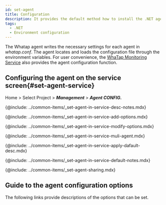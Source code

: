```yaml
---
id: set-agent
title: Configuration
description: It provides the default method how to install the .NET agent.
tags:
  - .NET
  - Environment configuration
---
```


The Whatap agent writes the necessary settings for each agent in _whatap.conf_. The agent locates and loads the configuration file through the environment variables. For user convenience, the [WhaTap Monitoring Service](https://service.whatap.io) also provides the agent configuration function.


<!--서비스 화면에서 에이전트 설정하기 start-->

## Configuring the agent on the service screen{#set-agent-service}

Home > Select Project > **_Management_** > **_Agent CONFIG._**


<Desc name='whatap.conf'/>

<!--Notes-->

{@include: ../common-items/_set-agent-in-service-desc-notes.mdx}

<!--옵션추가하기-->

{@include: ../common-items/_set-agent-in-service-add-options.mdx}

<!--옵션 수정 또는 삭제 -->

{@include: ../common-items/_set-agent-in-service-modify-options.mdx}

<!-- 여러에이전트 동시 적용 -->

{@include: ../common-items/_set-agent-in-service-muli-agent.mdx} 

<!-- 에이전트 기본값 적용 -->

{@include: ../common-items/_set-agent-in-service-apply-dafault-desc.mdx} 


<DefaultItems name='whatap.conf'/>

<!--Notes-->

{@include: ../common-items/_set-agent-in-service-default-notes.mdx}

<!--설정 공유하기-->

{@include: ../common-items/_set-agent-sharing.mdx}  

<!--서비스 화면에서 에이전트 설정하기 end-->

## Guide to the agent configuration options

The following links provide descriptions of the options that can be set.


<DocCardList/>
